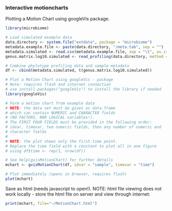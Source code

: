 ### Interactive motioncharts

Plotting a Motion Chart using googleVis package.

```r
library(microbiome)  

# Load simulated example data
data.directory <- system.file("extdata", package = "microbiome")
metadata.example.file <- paste(data.directory, "/meta.tab", sep = "")
metadata.simulated <- read.csv(metadata.example.file, sep = "\t", as.is = TRUE)
genus.matrix.log10.simulated <- read_profiling(data.directory, method = "frpa")$L2

# Combine phylotype profiling data and sample metadata
df <- cbind(metadata.simulated, t(genus.matrix.log10.simulated))  

# Plot a Motion Chart using googleVis - package
# Note: requires flash and internet connection
# use install.packages("googleVis") to install the library if needed
library(googleVis)  

# Form a motion chart from example data
# NOTE: the data set must be given as data.frame
# which can contain NUMERIC and CHARACTER fields
# (NO FACTORS, NOR LOGICAL variables!).
# The FIRST FOUR FIELDS must be provided in the following order:
# idvar, timevar, two numeric fields, then any number of numeric and 
# character fields
#
# NOTE: the plot shows only the first time point. 
# Replace the time field with a constant to plot all in one figure
# using df$time <- rep(1, nrow(df))

# See help(gvisMotionChart) for further details
mchart <- gvisMotionChart(df, idvar = "sample", timevar = "time")  

# Plot immediately (opens in browser, requires flash)
plot(mchart)  
```

Save as html (needs javascript to open!). NOTE: html file viewing does not work locally - store the html file on server and view through internet:

```r
print(mchart, file="~/MotionChart.html")
```
